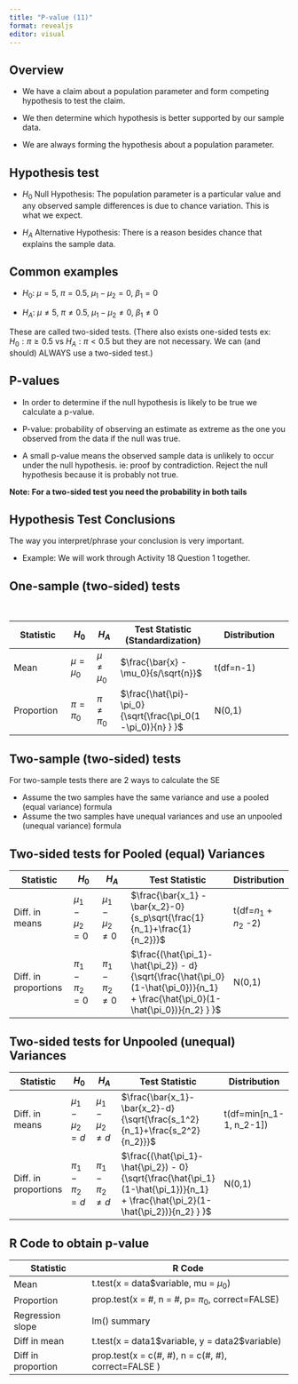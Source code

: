 ```yaml
---
title: "P-value (11)"
format: revealjs
editor: visual
---
```



## Overview 

-   We have a claim about a population parameter and form competing hypothesis to test the claim. 

-   We then determine which hypothesis is better supported by our sample data. 

-   We are always forming the hypothesis about a population parameter.


## Hypothesis test

-   $H_0$ Null Hypothesis: The population parameter is a particular value and any observed sample differences is due to chance variation. This is what we expect.

-   $H_A$ Alternative Hypothesis: There is a reason besides chance that explains the sample data.


## Common examples

-   $H_0$: $\mu=5$, $\pi=0.5$, $\mu_1-\mu_2=0$, $\beta_1=0$


-   $H_A$: $\mu\ne5$, $\pi\ne0.5$, $\mu_1-\mu_2\ne0$, $\beta_1\ne0$

These are called two-sided tests. (There also exists one-sided tests ex: $H_0: \pi \geq 0.5$ vs $H_A: \pi < 0.5$ but they are not necessary. We can (and should) ALWAYS use a two-sided test.)

## P-values

-   In order to determine if the null hypothesis is likely to be true we calculate a p-value.

-   P-value: probability of observing an estimate as extreme as the one you observed from the data if the null was true.

-   A small p-value means the observed sample data is unlikely to occur under the null hypothesis. ie: proof by contradiction. Reject the null hypothesis because it is probably not true.

**Note: For a two-sided test you need the probability in both tails**


## Hypothesis Test Conclusions 

The way you interpret/phrase your conclusion is very important.

-   Example: We will work through Activity 18 Question 1 together.


## One-sample (two-sided) tests 

&nbsp;  


|Statistic|$H_0$|$H_A$|Test Statistic (Standardization)|Distribution|
|-------|----|---|----|------------|
|Mean|$\mu= \mu_0$|$\mu \neq \mu_0$|\Large $\frac{\bar{x} - \mu_0}{s/\sqrt{n}}$|t(df=n-1)|
|Proportion|$\pi = \pi_0$|$\pi \neq \pi_0$|\Large $\frac{\hat{\pi}-\pi_0}{\sqrt{\frac{\pi_0(1-\pi_0)}{n} } }$ |N(0,1)|



## Two-sample (two-sided) tests 

For two-sample tests there are 2 ways to calculate the SE 

-   Assume the two samples have the same variance and use a pooled (equal variance) formula 
-   Assume the two samples have unequal variances and use an unpooled (unequal variance) formula

## Two-sided tests for Pooled (equal) Variances

|Statistic|$H_0$|$H_A$|Test Statistic|Distribution|
|-----|---|---|-------|---|
|Diff. in means|$\mu_1-\mu_2 = 0$|$\mu_1-\mu_2 \neq 0$|$\frac{\bar{x_1} - \bar{x_2}-0}{s_p\sqrt{\frac{1}{n_1}+\frac{1}{n_2}}}$ |t(df=$n_1$ + $n_2$ -2)|
|Diff. in proportions|$\pi_1-\pi_2 = 0$|$\pi_1-\pi_2 \neq 0$|\Large $\frac{(\hat{\pi_1}-\hat{\pi_2}) - d}{\sqrt{\frac{\hat{\pi_0}(1-\hat{\pi_0})}{n_1} + \frac{\hat{\pi_0}(1-\hat{\pi_0})}{n_2} } }$|N(0,1)|


## Two-sided tests for Unpooled (unequal) Variances

|Statistic|$H_0$|$H_A$|Test Statistic|Distribution|
|-----|----|----|-----|------|
|Diff. in means|$\mu_1-\mu_2 = d$|$\mu_1-\mu_2 \neq d$|$\frac{\bar{x_1}-\bar{x_2}-d}{\sqrt{\frac{s_1^2}{n_1}+\frac{s_2^2}{n_2}}}$|t(df=min[n_1-1, n_2-1])|
|Diff. in proportions|$\pi_1-\pi_2 = d$|$\pi_1-\pi_2 \neq d$|\Large $\frac{(\hat{\pi_1}-\hat{\pi_2}) - 0}{\sqrt{\frac{\hat{\pi_1}(1-\hat{\pi_1})}{n_1} + \frac{\hat{\pi_2}(1-\hat{\pi_2})}{n_2} } }$|N(0,1)|

## R Code to obtain p-value
|Statistic|R Code|
|-----------|----------|
|Mean|t.test(x = data\$variable, mu = $\mu_0$)|
|Proportion|prop.test(x = #, n = #, p= $\pi_0$, correct=FALSE)|
|Regression slope|lm() summary
|Diff in mean|t.test(x = data1\$variable, y = data2\$variable)|
|Diff in proportion|prop.test(x = c(#, #), n = c(#, #), correct=FALSE )|
        
        
        